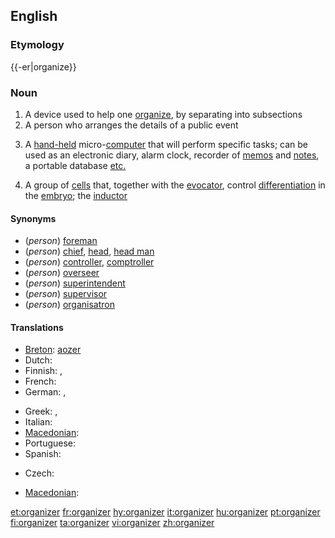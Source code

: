 ==English==
{{wikipedia}}

===Etymology===
{{-er|organize}}

===Noun===
{{en-noun}}

# A device used to help one [[organize]], by separating into subsections
# A person who arranges the details of a public event
# {{computing}} A [[hand-held]] micro-[[computer]] that will perform specific tasks; can be used as an electronic diary, alarm clock, recorder of [[memo]]s and [[note]]s, a portable database [[etc.]]
# {{medicine}} A group of [[cell]]s that, together with the [[evocator]], control [[differentiation]] in the [[embryo]]; the [[inductor]]

====Synonyms====
* (''person'') [[foreman]]
* (''person'') [[chief]], [[head]], [[head man]]
* (''person'') [[controller]], [[comptroller]]
* (''person'') [[overseer]]
* (''person'') [[superintendent]]
* (''person'') [[supervisor]]
* (''person'') [[organisatron]]

====Translations====
{{trans-top|person arranging public events}}
* [[Breton]]: [[aozer]]
* Dutch: {{t+|nl|organisator|m}}
* Finnish: {{t+|fi|järjestäjä}}, {{t-|fi|organisoija}}
* French: {{t+|fr|organisateur|m}}
* German: {{t+|de|Veranstalter|m}}, {{t+|de|Organisator|m}}
{{trans-mid}}
* Greek: {{t|el|Διοργανωτής|m|sc=Grek}},  {{t|el|Διοργανώτρια|f|sc=Grek}}
* Italian: {{t-|it|organizzatore|m}}
* [[Macedonian]]: {{t|mk|организатор|m|tr=organizátor|sc=Cyrl|xs=Macedonian}}
* Portuguese: {{t+|pt|organizador|m}}
* Spanish: {{t-|es|organizador|m}}
{{trans-bottom}}

{{trans-top|hand-held micro-computer}}
* Czech: {{t-|cs|organizér|m}}
{{trans-mid}}
* [[Macedonian]]: {{t|mk|организатор|m|tr=organizátor|sc=Cyrl|xs=Macedonian}}
{{trans-bottom}}

[[et:organizer]]
[[fr:organizer]]
[[hy:organizer]]
[[it:organizer]]
[[hu:organizer]]
[[pt:organizer]]
[[fi:organizer]]
[[ta:organizer]]
[[vi:organizer]]
[[zh:organizer]]
